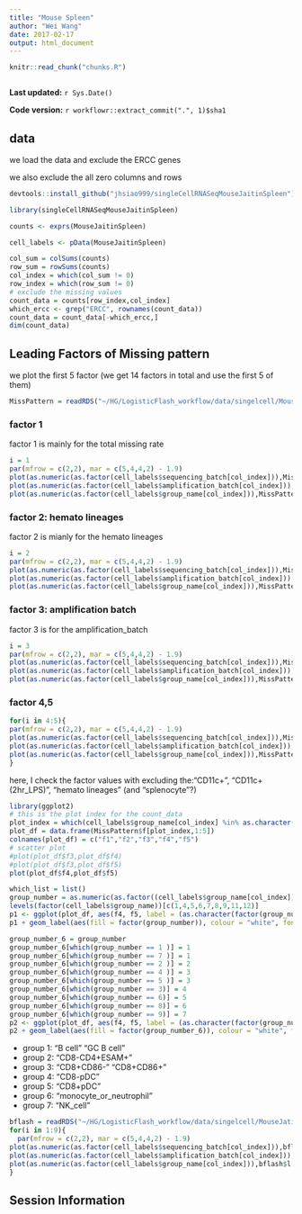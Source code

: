 ```yaml
---
title: "Mouse Spleen"
author: "Wei Wang"
date: 2017-02-17
output: html_document
---
```


```r
knitr::read_chunk("chunks.R")
```

```r
```

**Last updated:** `r Sys.Date()`

**Code version:** `r workflowr::extract_commit(".", 1)$sha1`


## data

we load the data and exclude the ERCC genes

we also exclude the all zero columns and rows

```r
devtools::install_github("jhsiao999/singleCellRNASeqMouseJaitinSpleen")

library(singleCellRNASeqMouseJaitinSpleen)

counts <- exprs(MouseJaitinSpleen)

cell_labels <- pData(MouseJaitinSpleen)

col_sum = colSums(counts)
row_sum = rowSums(counts)
col_index = which(col_sum != 0)
row_index = which(row_sum != 0)
# exclude the missing values
count_data = counts[row_index,col_index]
which_ercc <- grep("ERCC", rownames(count_data))
count_data = count_data[-which_ercc,]
dim(count_data)
```


## Leading Factors of Missing pattern

we plot the first 5 factor (we get 14 factors in total and use the first 5 of them)

```r
MissPattern = readRDS("~/HG/LogisticFlash_workflow/data/singelcell/MouseJatinspleen/logcpm_noERCC/MissPatternMouseJaitinSpleen_K20.rds")

```

### factor 1 

factor 1 is mainly for the total missing rate

```r
i = 1
par(mfrow = c(2,2), mar = c(5,4,4,2) - 1.9)
plot(as.numeric(as.factor(cell_labels$sequencing_batch[col_index])),MissPattern$f[,i])
plot(as.numeric(as.factor(cell_labels$amplification_batch[col_index])),MissPattern$f[,i])
plot(as.numeric(as.factor(cell_labels$group_name[col_index])),MissPattern$f[,i])

```


### factor 2: hemato lineages

factor 2 is mianly for the hemato lineages

```r
i = 2
par(mfrow = c(2,2), mar = c(5,4,4,2) - 1.9)
plot(as.numeric(as.factor(cell_labels$sequencing_batch[col_index])),MissPattern$f[,i])
plot(as.numeric(as.factor(cell_labels$amplification_batch[col_index])),MissPattern$f[,i])
plot(as.numeric(as.factor(cell_labels$group_name[col_index])),MissPattern$f[,i])

```

### factor 3: amplification batch

factor 3 is for the amplification_batch

```r
i = 3
par(mfrow = c(2,2), mar = c(5,4,4,2) - 1.9)
plot(as.numeric(as.factor(cell_labels$sequencing_batch[col_index])),MissPattern$f[,i])
plot(as.numeric(as.factor(cell_labels$amplification_batch[col_index])),MissPattern$f[,i])
plot(as.numeric(as.factor(cell_labels$group_name[col_index])),MissPattern$f[,i])

```

### factor 4,5

```r
for(i in 4:5){
par(mfrow = c(2,2), mar = c(5,4,4,2) - 1.9)
plot(as.numeric(as.factor(cell_labels$sequencing_batch[col_index])),MissPattern$f[,i])
plot(as.numeric(as.factor(cell_labels$amplification_batch[col_index])),MissPattern$f[,i])
plot(as.numeric(as.factor(cell_labels$group_name[col_index])),MissPattern$f[,i])
}
```

here, I check the factor values with excluding the:"CD11c+", "CD11c+(2hr_LPS)", "hemato lineages" (and "splenocyte"?)

```r
library(ggplot2)
# this is the plot index for the count_data
plot_index = which(cell_labels$group_name[col_index] %in% as.character(levels(factor(cell_labels$group_name)))[c(1,4,5,6,7,8,9,11,12)] )
plot_df = data.frame(MissPattern$f[plot_index,1:5])
colnames(plot_df) = c("f1","f2","f3","f4","f5")
# scatter plot
#plot(plot_df$f3,plot_df$f4)
#plot(plot_df$f3,plot_df$f5)
plot(plot_df$f4,plot_df$f5)
```


```r
which_list = list()
group_number = as.numeric(as.factor((cell_labels$group_name[col_index])[plot_index]))
levels(factor(cell_labels$group_name))[c(1,4,5,6,7,8,9,11,12)]
p1 <- ggplot(plot_df, aes(f4, f5, label = (as.character(factor(group_number )) )), parse = FALSE)
p1 + geom_label(aes(fill = factor(group_number)), colour = "white", fontface = "bold")
```



```r
group_number_6 = group_number
group_number_6[which(group_number == 1 )] = 1
group_number_6[which(group_number == 7 )] = 1
group_number_6[which(group_number == 2 )] = 2
group_number_6[which(group_number == 4 )] = 3
group_number_6[which(group_number == 5 )] = 3
group_number_6[which(group_number == 3)] = 4
group_number_6[which(group_number == 6)] = 5
group_number_6[which(group_number == 8)] = 6
group_number_6[which(group_number == 9)] = 7
p2 <- ggplot(plot_df, aes(f4, f5, label = (as.character(factor(group_number_6)) )), parse = FALSE)
p2 + geom_label(aes(fill = factor(group_number_6)), colour = "white", fontface = "bold")
```

- group 1: "B cell"  "GC B cell"
- group 2: "CD8-CD4+ESAM+"
- group 3: "CD8+CD86-" "CD8+CD86+"
- group 4: "CD8-pDC"
- group 5: "CD8+pDC"
- group 6: "monocyte_or_neutrophil"
- group 7: "NK_cell"


```r
bflash = readRDS("~/HG/LogisticFlash_workflow/data/singelcell/MouseJatinspleen/logcpm_noERCC/bflash.rds")
for(i in 1:9){
  par(mfrow = c(2,2), mar = c(5,4,4,2) - 1.9)
plot(as.numeric(as.factor(cell_labels$sequencing_batch[col_index])),bflash$l[,i])
plot(as.numeric(as.factor(cell_labels$amplification_batch[col_index])),bflash$l[,i])
plot(as.numeric(as.factor(cell_labels$group_name[col_index])),bflash$l[,i])
}
```


## Session Information


```r
```

